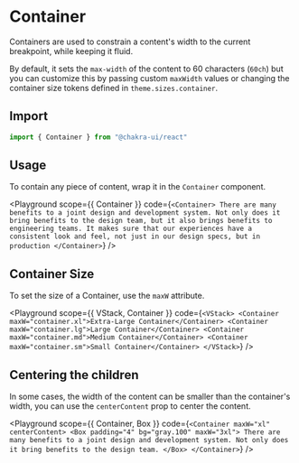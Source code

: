 

#  Container

Containers are used to constrain a content's width to the current breakpoint,
while keeping it fluid.

By default, it sets the `max-width` of the content to 60 characters (`60ch`) but
you can customize this by passing custom `maxWidth` values or changing the
container size tokens defined in `theme.sizes.container`.





## Import

```js
import { Container } from "@chakra-ui/react"
```

## Usage

To contain any piece of content, wrap it in the `Container` component.

<Playground
scope={{ Container }}
code={`
<Container>
  There are many benefits to a joint design and development system. Not only
  does it bring benefits to the design team, but it also brings benefits to
  engineering teams. It makes sure that our experiences have a consistent look
  and feel, not just in our design specs, but in production
</Container>
`}
/>

## Container Size

To set the size of a Container, use the `maxW` attribute.

<Playground
scope={{ VStack, Container }}
code={`
<VStack>
  <Container maxW="container.xl">Extra-Large Container</Container>
  <Container maxW="container.lg">Large Container</Container>
  <Container maxW="container.md">Medium Container</Container>
  <Container maxW="container.sm">Small Container</Container>
</VStack>
`}
/>

## Centering the children

In some cases, the width of the content can be smaller than the container's
width, you can use the `centerContent` prop to center the content.

<Playground
scope={{ Container, Box }}
code={`
<Container maxW="xl" centerContent>
  <Box padding="4" bg="gray.100" maxW="3xl">
    There are many benefits to a joint design and development system. Not only
    does it bring benefits to the design team.
  </Box>
</Container>
`}
/>